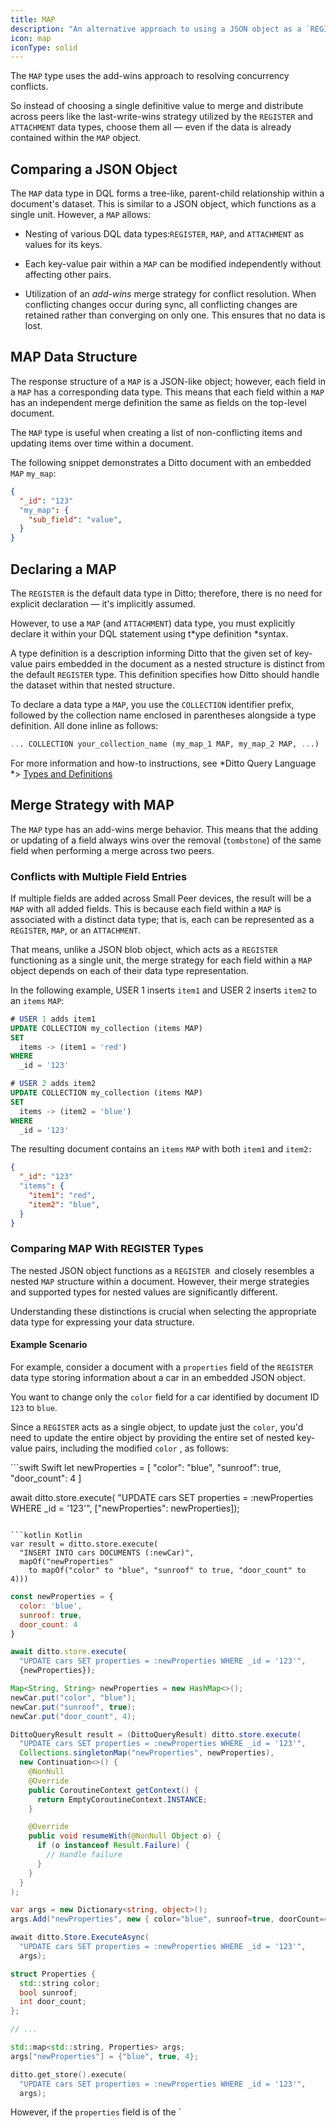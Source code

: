 ```yaml
---
title: MAP
description: "An alternative approach to using a JSON object as a `REGISTER` to represent and organize data in a hierarchical structure within a document is to use a `MAP`."
icon: map
iconType: solid
---
```


The `MAP` type uses the add-wins approach to resolving concurrency conflicts.

So instead of choosing a single definitive value to merge and distribute across peers like the last-write-wins strategy utilized by the `REGISTER` and `ATTACHMENT` data types, choose them all  — even if the data is already contained within the `MAP` object.

## Comparing a JSON Object

The `MAP` data type in DQL forms a tree-like, parent-child relationship within a document's dataset. This is similar to a JSON object, which functions as a single unit. However, a `MAP` allows:

- Nesting of various DQL data types:`REGISTER`, `MAP`, and `ATTACHMENT` as values for its keys.`
  `
- Each key-value pair within a `MAP` can be modified independently without affecting other pairs.

- Utilization of an *add-wins* merge strategy for conflict resolution. When conflicting changes occur during sync, all conflicting changes are retained rather than converging on only one. This ensures that no data is lost.

## MAP Data Structure

The response structure of a `MAP` is a JSON-like object; however, each field in a `MAP` has a corresponding data type. This means that each field within a `MAP` has an independent merge definition the same as fields on the top-level document.

The `MAP` type is useful when creating a list of non-conflicting items and updating items over time within a document.

The following snippet demonstrates a Ditto document with an embedded `MAP` `my_map`:

```json Ditto Document
{
  "_id": "123"
  "my_map": {
    "sub_field": "value",
  }
}
```
## Declaring a MAP

The `REGISTER` is the default data type in Ditto; therefore, there is no need for explicit declaration — it's implicitly assumed.

However, to use a `MAP` (and `ATTACHMENT`) data type, you must explicitly declare it within your DQL statement using t*ype definition *syntax.

A type definition is a description informing Ditto that the given set of key-value pairs embedded in the document as a nested structure is distinct from the default `REGISTER` type. This definition specifies how Ditto should handle the dataset within that nested structure.

To declare a data type a `MAP`, you use the `COLLECTION` identifier prefix, followed by the collection name enclosed in parentheses alongside a type definition. All done inline as follows:


```sql DQL
... COLLECTION your_collection_name (my_map_1 MAP, my_map_2 MAP, ...) ...
```


For more information and how-to instructions, see *Ditto Query Language *> [Types and Definitions](/v4-8/data-types/map#XMnfy9MgvsNXp3q7KIiuD)

##  Merge Strategy with MAP

The `MAP` type has an add-wins merge behavior. This means that the adding or updating of a field always wins over the removal (`tombstone`) of the same field when performing a merge across two peers.

### Conflicts with Multiple Field Entries

If multiple fields are added across Small Peer devices, the result will be a `MAP` with all added fields. This is because each field within a `MAP` is associated with a distinct data type; that is, each can be represented as a `REGISTER`, `MAP`, or an `ATTACHMENT`.

That means, unlike a JSON blob object, which acts as a `REGISTER` functioning as a single unit, the merge strategy for each field within a `MAP` object depends on each of their data type representation.

In the following example, USER 1 inserts `item1` and USER 2 inserts `item2` to an `items` `MAP`:

```sql DQL
# USER 1 adds item1
UPDATE COLLECTION my_collection (items MAP)
SET
  items -> (item1 = 'red')
WHERE
  _id = '123'
```

```sql DQL
# USER 2 adds item2
UPDATE COLLECTION my_collection (items MAP)
SET
  items -> (item2 = 'blue')
WHERE
  _id = '123'
```


The resulting document contains an `items` `MAP` with both `item1` and `item2:`

```json Ditto Document
{
  "_id": "123"
  "items": {
    "item1": "red",
    "item2": "blue",
  }
}
```


### Comparing MAP With REGISTER Types

The nested JSON object functions as a `REGISTER `and closely resembles a nested `MAP` structure within a document. However, their merge strategies and supported types for nested values are significantly different.

Understanding these distinctions is crucial when selecting the appropriate data type for expressing your data structure.

#### Example Scenario

For example, consider a document with a `properties` field of the `REGISTER` data type storing information about a car in an embedded JSON object.

You want to change only the `color` field for a car identified by document ID `123` to `blue`.

Since a `REGISTER` acts as a single object, to update just the `color`, you'd need to update the entire object by providing the entire set of nested key-value pairs, including the modified `color` , as follows:

<CodeGroup>
```swift Swift
let newProperties = [
  "color": "blue",
  "sunroof": true,
  "door_count": 4
]

await ditto.store.execute(
  "UPDATE cars SET properties = :newProperties WHERE _id = '123'",
  ["newProperties": newProperties]);
```

```kotlin Kotlin
var result = ditto.store.execute(
  "INSERT INTO cars DOCUMENTS (:newCar)",
  mapOf("newProperties"
    to mapOf("color" to "blue", "sunroof" to true, "door_count" to 4)))
```

```javascript JS
const newProperties = {
  color: 'blue',
  sunroof: true,
  door_count: 4
}

await ditto.store.execute(
  "UPDATE cars SET properties = :newProperties WHERE _id = '123'",
  {newProperties});
```

```java Java
Map<String, String> newProperties = new HashMap<>();
newCar.put("color", "blue");
newCar.put("sunroof", true);
newCar.put("door_count", 4);

DittoQueryResult result = (DittoQueryResult) ditto.store.execute(
  "UPDATE cars SET properties = :newProperties WHERE _id = '123'",
  Collections.singletonMap("newProperties", newProperties),
  new Continuation<>() {
    @NonNull
    @Override
    public CoroutineContext getContext() {
      return EmptyCoroutineContext.INSTANCE;
    }

    @Override
    public void resumeWith(@NonNull Object o) {
      if (o instanceof Result.Failure) {
        // Handle failure
      }
    }
  }
);
```

```csharp C#
var args = new Dictionary<string, object>();
args.Add("newProperties", new { color="blue", sunroof=true, doorCount=4});

await ditto.Store.ExecuteAsync(
  "UPDATE cars SET properties = :newProperties WHERE _id = '123'",
  args);
```

```cpp C++
struct Properties {
  std::string color;
  bool sunroof;
  int door_count;
};

// ...

std::map<std::string, Properties> args;
args["newProperties"] = {"blue", true, 4};

ditto.get_store().execute(
  "UPDATE cars SET properties = :newProperties WHERE _id = '123'",
  args);
```
</CodeGroup>

However, if the `properties` field is of the `